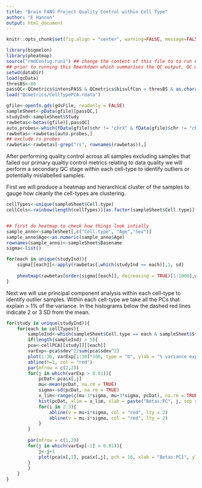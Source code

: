 ---
title: "Brain FANS Project Quality Control within Cell Type"
author: "E Hannon"
output: html_document
---
```{r global_options, include=FALSE}
knitr::opts_chunk$set(fig.align = "center", warning=FALSE, message=FALSE, cache = TRUE)
```
```{r setup, include=FALSE}
library(bigmelon)
library(pheatmap)
source("rmdConfig.run1") ## change the content of this file to to run QC on different set of data
## prior to running this Rmarkdown which summarises the QC output, QC metrics must have been generated
setwd(dataDir) 
load(qcData)
thresBS<-80
passQC<-QCmetrics$intensPASS & QCmetrics$bisulfCon > thresBS & as.character(QCmetrics$predSex) == as.character(QCmetrics$Sex)
load("QCmetrics/CellTypePCA.rdata")

gfile<-openfn.gds(gdsFile, readonly = FALSE)
sampleSheet<-pData(gfile)[passQC,]
studyInd<-sampleSheet$Study
rawbetas<-betas(gfile)[,passQC]
auto.probes<-which(fData(gfile)$chr != "chrX" & fData(gfile)$chr != "chrY")
rawbetas<-rawbetas[auto.probes,]
## exclude rs probes
rawbetas<-rawbetas[-grep("rs", rownames(rawbetas)),]

```

After performing quality control across all samples excluding samples that failed our primary qualtiy control metrics relating to data quality we will perform a secondary QC stage within each cell-type to identify outliers or potentially mislabelled samples. 

First we will produce a heatmap and hierarchical cluster of the samples to gauge how cleanly the cell-types are clustering. 
 

```{r hclustBefore, fig.width = 15, fig.height = 8, echo = FALSE}

cellTypes<-unique(sampleSheet$Cell.type)
cellCols<-rainbow(length(cellTypes))[as.factor(sampleSheet$Cell.type)]


## first do heatmap to check how things look intially
sample_anno<-sampleSheet[,c("Cell.type", "Age","Sex")]
sample_anno$Age<-as.numeric(sample_anno$Age)
rownames(sample_anno)<-sampleSheet$Basename
sigma<-list()

for(each in unique(studyInd)){
	sigma[[each]]<-apply(rawbetas[,which(studyInd == each)],1, sd)
	
	pheatmap(rawbetas[order(sigma[[each]], decreasing = TRUE)[1:1000],which(studyInd == each)], annotation_col = sample_anno[which(studyInd == each),],  show_colnames = FALSE, show_rownames = FALSE, cutree_cols = 4, main = each)
}


```

Next we will use principal component analysis within each cell-type to identify outlier samples. Within each cell-type we take all the PCs that explain > 1% of the variance. In the histograms below the dashed red lines indicate 2 or 3 SD from the mean.

```{r pcaPlots, fig.width = 15, fig.height = 8, echo = FALSE}

for(study in unique(studyInd)){
	for(each in cellTypes){
		sampleInd<-which(sampleSheet$Cell.type == each & sampleSheet$Study == study)
		if(length(sampleInd) > 5){
		pca<-cellPCA[[study]][[each]]
		varExp<-pca$sdev^2/sum(pca$sdev^2)
		plot(1:30, varExp[1:30]*100, type = "b", ylab = "% variance explained", xlab = "Beta PC", lty = 1, main = paste(study, each, sep = " : "))
		abline(h=1, col = "red")
		par(mfrow = c(2,2))
		for(j in which(varExp > 0.01)){
			pcDat<-pca$x[,j]
			mu<-mean(pcDat, na.rm = TRUE)
			sigma<-sd(pcDat, na.rm = TRUE)
			x_lim<-range(c(mu-3*sigma, mu+3*sigma, pcDat), na.rm = TRUE)
			hist(pcDat, xlim = x_lim, xlab = paste("Betas:PC", j, sep = ""), breaks = 15, main = "", col = "gray", cex.axis = 1.5, cex.lab = 1.5, cex.main = 1.5)
			for(i in 2:3){
				abline(v = mu+i*sigma, col = "red", lty = 2)
				abline(v = mu-i*sigma, col = "red", lty = 2)
			}
		}	
		
		par(mfrow = c(1,2))
		for(j in which(varExp[-1] > 0.01)){
			j<-j+1
			plot(pca$x[,1], pca$x[,j], pch = 16, xlab = "Betas:PC1", ylab = paste("Betas:PC", j, sep = ""), main="")
		}
		}
	}
}

```

